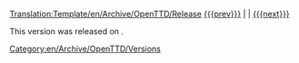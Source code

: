 <noinclude>[[Translation:Template/en/Archive/OpenTTD/Release]]</noinclude><noinclude></noinclude><includeonly>[[Category:en/Archive/OpenTTD/Versions]]</includeonly>
[[{{{prev}}}]] | '''{{PAGENAME}}''' | [[{{{next}}}]]

This version was released on {{{date}}}.